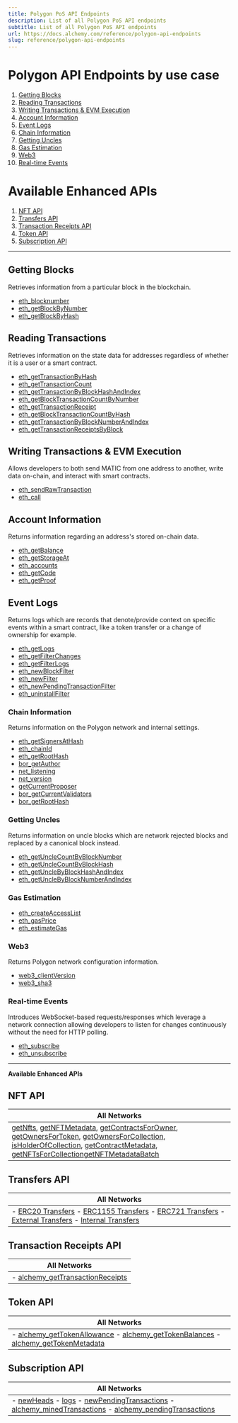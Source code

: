 ```yaml
---
title: Polygon PoS API Endpoints
description: List of all Polygon PoS API endpoints
subtitle: List of all Polygon PoS API endpoints
url: https://docs.alchemy.com/reference/polygon-api-endpoints
slug: reference/polygon-api-endpoints
---
```


# Polygon API Endpoints by use case

1. [Getting Blocks](#getting-blocks)
2. [Reading Transactions](#reading-transactions)
3. [Writing Transactions & EVM Execution](#writing-transactions--evm-execution)
4. [Account Information](#account-information)
5. [Event Logs](#event-logs)
6. [Chain Information](#chain-information)
7. [Getting Uncles](#getting-uncles)
8. [Gas Estimation](#gas-estimation)
9. [Web3](#web3)
10. [Real-time Events](#real-time-events)

# Available Enhanced APIs

1. [NFT API](#nft-api)
2. [Transfers API](#transfers-api)
3. [Transaction Receipts API](#transaction-receipts-api)
4. [Token API](#token-api)
5. [Subscription API](#subscription-api)

***

## Getting Blocks

Retrieves information from a particular block in the blockchain.

* [eth\_blocknumber](/reference/eth-blocknumber-polygon)
* [eth\_getBlockByNumber](/reference/eth-getblockbynumber-polygon)
* [eth\_getBlockByHash](/reference/eth-getblockbyhash-polygon)

## Reading Transactions

Retrieves information on the state data for addresses regardless of whether it is a user or a smart contract.

* [eth\_getTransactionByHash](/reference/eth-gettransactionbyhash-polygon)
* [eth\_getTransactionCount](/reference/eth-gettransactioncount-polygon)
* [eth\_getTransactionByBlockHashAndIndex](/reference/eth-gettransactionbyblockhashandindex-polygon)
* [eth\_getBlockTransactionCountByNumber](/reference/eth-getblocktransactioncountbynumber-polygon)
* [eth\_getTransactionReceipt](/reference/eth-gettransactionreceipt-polygon)
* [eth\_getBlockTransactionCountByHash](/reference/eth-getblocktransactioncountbyhash-polygon)
* [eth\_getTransactionByBlockNumberAndIndex](/reference/eth-gettransactionbyblocknumberandindex-polygon)
* [eth\_getTransactionReceiptsByBlock](/reference/eth-gettransactionreceiptsbyblock-polygon)

## Writing Transactions & EVM Execution

Allows developers to both send MATIC from one address to another, write data on-chain, and interact with smart contracts.

* [eth\_sendRawTransaction](/reference/eth-sendrawtransaction-polygon)
* [eth\_call](/reference/eth-call-polygon)

## Account Information

Returns information regarding an address's stored on-chain data.

* [eth\_getBalance](/reference/eth-getbalance-polygon)
* [eth\_getStorageAt](/reference/eth-getstorageat-polygon)
* [eth\_accounts](/reference/eth-accounts-polygon)
* [eth\_getCode](/reference/eth-getcode-polygon)
* [eth\_getProof](/reference/eth-getproof-polygon)

## Event Logs

Returns logs which are records that denote/provide context on specific events within a smart contract, like a token transfer or a change of ownership for example.

* [eth\_getLogs](/reference/eth-getlogs-polygon)
* [eth\_getFilterChanges](/reference/eth-getfilterchanges-polygon)
* [eth\_getFilterLogs](/reference/eth-getfilterlogs-polygon)
* [eth\_newBlockFilter](/reference/eth-newblockfilter-polygon)
* [eth\_newFilter](/reference/eth-newfilter-polygon)
* [eth\_newPendingTransactionFilter](/reference/eth-newpendingtransactionfilter-polygon)
* [eth\_uninstallFilter](/reference/eth-uninstallfilter-polygon)

### Chain Information

Returns information on the Polygon network and internal settings.

* [eth\_getSignersAtHash](/reference/eth-getsignersathash-polygon)
* [eth\_chainId](/reference/eth-chainid-polygon)
* [eth\_getRootHash](/reference/eth-getroothash-polygon)
* [bor\_getAuthor](/reference/bor-getauthor-polygon)
* [net\_listening](/reference/net-listening-polygon)
* [net\_version](/reference/net-version-polygon)
* [getCurrentProposer](/reference/bor-getcurrentproposer-polygon)
* [bor\_getCurrentValidators](/reference/bor-getcurrentvalidators-polygon)
* [bor\_getRootHash](/reference/bor-getroothash-polygon)

### Getting Uncles

Returns information on uncle blocks which are network rejected blocks and replaced by a canonical block instead.

* [eth\_getUncleCountByBlockNumber](/reference/eth-getunclecountbyblocknumber-polygon)
* [eth\_getUncleCountByBlockHash](/reference/eth-getunclecountbyblockhash-polygon)
* [eth\_getUncleByBlockHashAndIndex](/reference/eth-getunclebyblockhashandindex-polygon)
* [eth\_getUncleByBlockNumberAndIndex](/reference/eth-getunclebyblocknumberandindex-polygon)

### Gas Estimation

* [eth\_createAccessList](/reference/eth-createaccesslist-polygon)
* [eth\_gasPrice](/reference/eth-gasprice-polygon)
* [eth\_estimateGas](/reference/eth-estimategas-polygon)

### Web3

Returns Polygon network configuration information.

* [web3\_clientVersion](/reference/web3-clientversion-polygon)
* [web3\_sha3](/reference/web3-sha3-polygon)

### Real-time Events

Introduces WebSocket-based requests/responses which leverage a network connection allowing developers to listen for changes continuously without the need for HTTP polling.

* [eth\_subscribe](/reference/eth-subscribe-polygon)
* [eth\_unsubscribe](/reference/eth-unsubscribe-polygon)

***

**Available Enhanced APIs**

## NFT API

| All Networks                                                                                                                                                                                                                                                                                                                                                                                                                                                                      |
| --------------------------------------------------------------------------------------------------------------------------------------------------------------------------------------------------------------------------------------------------------------------------------------------------------------------------------------------------------------------------------------------------------------------------------------------------------------------------------- |
| [getNfts](/reference/getnfts), [getNFTMetadata](/reference/getnftmetadata), [getContractsForOwner](/reference/getcontractsforowner), [getOwnersForToken](/reference/getownersfortoken), [getOwnersForCollection](/reference/getownersforcollection), [isHolderOfCollection](/reference/isholderofcollection), [getContractMetadata](/reference/getcontractmetadata), [getNFTsForCollection](/reference/getnftsforcollection)[getNFTMetadataBatch](/reference/getnftmetadatabatch) |

## Transfers API

| All Networks                                                                                                                                                                                                                                                                                                                                                                                                     |
| ---------------------------------------------------------------------------------------------------------------------------------------------------------------------------------------------------------------------------------------------------------------------------------------------------------------------------------------------------------------------------------------------------------------- |
| - [ERC20 Transfers](/reference/transfers-api-quickstart#2-erc20-transfers) - [ERC1155 Transfers](/reference/transfers-api-quickstart#4-erc1155-transfers) - [ERC721 Transfers](/reference/transfers-api-quickstart#3-erc721-transfers) - [External Transfers](/reference/transfers-api-quickstart#1-external-eth-transfers) - [Internal Transfers](/reference/transfers-api-quickstart#5-internal-eth-transfers) |

## Transaction Receipts API

| All Networks                                                                   |
| ------------------------------------------------------------------------------ |
| - [alchemy\_getTransactionReceipts](/reference/alchemy-gettransactionreceipts) |

## Token API

| All Networks                                                                                                                                                                                               |
| ---------------------------------------------------------------------------------------------------------------------------------------------------------------------------------------------------------- |
| - [alchemy\_getTokenAllowance](/reference/alchemy-gettokenallowance) - [alchemy\_getTokenBalances](/reference/alchemy-gettokenbalances) - [alchemy\_getTokenMetadata](/reference/alchemy-gettokenmetadata) |

## Subscription API

| All Networks                                                                                                                                                                                                                                                            |
| ----------------------------------------------------------------------------------------------------------------------------------------------------------------------------------------------------------------------------------------------------------------------- |
| - [newHeads](/reference/newheads) - [logs](/reference/logs) - [newPendingTransactions](/reference/newpendingtransactions) - [alchemy\_minedTransactions](/reference/alchemy-minedtransactions) - [alchemy\_pendingTransactions](/reference/alchemy-pendingtransactions) |

